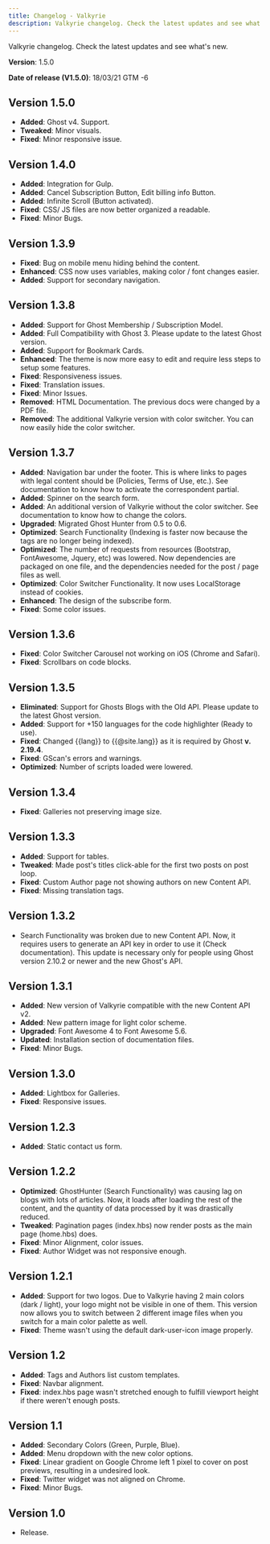 ```yaml
---
title: Changelog - Valkyrie
description: Valkyrie changelog. Check the latest updates and see what's new.
---
```


Valkyrie changelog. Check the latest updates and see what's new.

**Version**: 1.5.0

**Date of release (V1.5.0)**: 18/03/21 GTM -6

## Version 1.5.0

- **Added**: Ghost v4. Support.
- **Tweaked**: Minor visuals.
- **Fixed**: Minor responsive issue.

## Version 1.4.0

- **Added**: Integration for Gulp.
- **Added**: Cancel Subscription Button, Edit billing info Button.
- **Added**: Infinite Scroll (Button activated).
- **Fixed**: CSS/ JS files are now better organized a readable.
- **Fixed**: Minor Bugs.

## Version 1.3.9

- **Fixed**: Bug on mobile menu hiding behind the content.
- **Enhanced**: CSS now uses variables, making color / font changes easier.
- **Added**: Support for secondary navigation.

## Version 1.3.8

- **Added**: Support for Ghost Membership / Subscription Model.
- **Added**: Full Compatibility with Ghost 3. Please update to the latest Ghost version.
- **Added**: Support for Bookmark Cards.
- **Enhanced**: The theme is now more easy to edit and require less steps to setup some features.
- **Fixed**: Responsiveness issues.
- **Fixed**: Translation issues.
- **Fixed**: Minor Issues.
- **Removed**: HTML Documentation. The previous docs were changed by a PDF file.
- **Removed**: The additional Valkyrie version with color switcher. You can now easily hide the color switcher.

## Version 1.3.7

- **Added**: Navigation bar under the footer. This is where links to pages with legal content should be (Policies, Terms of Use, etc.). See documentation to know how to activate the correspondent partial.
- **Added**: Spinner on the search form.
- **Added**: An additional version of Valkyrie without the color switcher. See documentation to know how to change the colors.
- **Upgraded**: Migrated Ghost Hunter from 0.5 to 0.6.
- **Optimized**: Search Functionality (Indexing is faster now because the tags are no longer being indexed).
- **Optimized**: The number of requests from resources (Bootstrap, FontAwesome, Jquery, etc) was lowered. Now dependencies are packaged on one file, and the dependencies needed for the post / page files as well.
- **Optimized**: Color Switcher Functionality. It now uses LocalStorage instead of cookies.
- **Enhanced**: The design of the subscribe form.
- **Fixed**: Some color issues.

## Version 1.3.6

- **Fixed**: Color Switcher Carousel not working on iOS (Chrome and Safari).
- **Fixed**: Scrollbars on code blocks.

## Version 1.3.5

- **Eliminated**: Support for Ghosts Blogs with the Old API. Please update to the latest Ghost version.
- **Added**: Support for +150 languages for the code highlighter (Ready to use).
- **Fixed**: Changed {{lang}} to {{@site.lang}} as it is required by Ghost **v. 2.19.4**.
- **Fixed**: GScan's errors and warnings.
- **Optimized**: Number of scripts loaded were lowered.

## Version 1.3.4

- **Fixed**: Galleries not preserving image size.

## Version 1.3.3

- **Added**: Support for tables.
- **Tweaked**: Made post's titles click-able for the first two posts on post loop.
- **Fixed**: Custom Author page not showing authors on new Content API.
- **Fixed**: Missing translation tags.

## Version 1.3.2

- Search Functionality was broken due to new Content API. Now, it requires users to generate an API key in order to use it (Check documentation). This update is necessary only for people using Ghost version 2.10.2 or newer and the new Ghost's API.

## Version 1.3.1

- **Added**: New version of Valkyrie compatible with the new Content API v2.
- **Added**: New pattern image for light color scheme.
- **Upgraded**: Font Awesome 4 to Font Awesome 5.6.
- **Updated**: Installation section of documentation files.
- **Fixed**: Minor Bugs.

## Version 1.3.0

- **Added**: Lightbox for Galleries.
- **Fixed**: Responsive issues.

## Version 1.2.3

- **Added**: Static contact us form.

## Version 1.2.2

- **Optimized**: GhostHunter (Search Functionality) was causing lag on blogs with lots of articles. Now, it loads after loading the rest of the content, and the quantity of data processed by it was drastically reduced.
- **Tweaked**: Pagination pages (index.hbs) now render posts as the main page (home.hbs) does.
- **Fixed**: Minor Alignment, color issues.
- **Fixed**: Author Widget was not responsive enough.

## Version 1.2.1

- **Added**: Support for two logos. Due to Valkyrie having 2 main colors (dark / light), your logo might not be visible in one of them. This version now allows you to switch between 2 different image files when you switch for a main color palette as well.
- **Fixed**: Theme wasn't using the default dark-user-icon image properly.

## Version 1.2

- **Added**: Tags and Authors list custom templates.
- **Fixed**: Navbar alignment.
- **Fixed**: index.hbs page wasn't stretched enough to fulfill viewport height if there weren't enough posts.

## Version 1.1

- **Added**: Secondary Colors (Green, Purple, Blue).
- **Added**: Menu dropdown with the new color options.
- **Fixed**: Linear gradient on Google Chrome left 1 pixel to cover on post previews, resulting in a undesired look.
- **Fixed**: Twitter widget was not aligned on Chrome.
- **Fixed**: Minor Bugs.

## Version 1.0

- Release.

